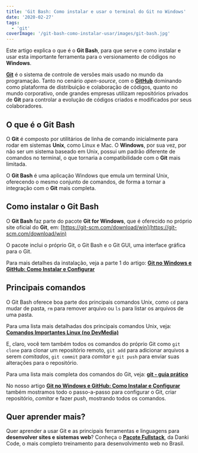 ```yaml
---
title: 'Git Bash: Como instalar e usar o terminal do Git no Windows'
date: '2020-02-27'
tags:
  - 'git'
coverImage: '/git-bash-como-instalar-usar/images/git-bash.jpg'
---
```


Este artigo explica o que é o **Git Bash**, para que serve e como instalar e usar esta importante ferramenta para o versionamento de códigos no **Windows**.

<PostImage
  src="/git-bash-como-instalar-usar/images/git-bash-1024x538.jpg"
  width="1024"
  height="538"
  alt="Git Bash"
/>

**[Git](https://git-scm.com/)** é o sistema de controle de versões mais usado no mundo da programação. Tanto no cenário _open-source_, com o **[GitHub](https://github.com/)** dominando como plataforma de distribuição e colaboração de códigos, quanto no mundo corporativo, onde grandes empresas utilizam repositórios privados de **Git** para controlar a evolução de códigos criados e modificados por seus colaboradores.

## O que é o Git Bash

O **Git** é composto por utilitários de linha de comando inicialmente para rodar em sistemas **Unix**, como Linux e Mac. O **Windows**, por sua vez, por não ser um sistema baseado em Unix, possui um padrão diferente de comandos no terminal, o que tornaria a compatibilidade com o **Git** mais limitada.

O **Git Bash** é uma aplicação Windows que emula um terminal Unix, oferecendo o mesmo conjunto de comandos, de forma a tornar a integração com o **Git** mais completa.

## Como instalar o Git Bash

O **Git Bash** faz parte do pacote **Git for Windows**, que é oferecido no próprio site oficial do **Git**, em: [https://git-scm.com/download/win](https://git-scm.com/download/win)

O pacote inclui o próprio Git, o Git Bash e o Git GUI, uma interface gráfica para o Git.

Para mais detalhes da instalação, veja a parte 1 do artigo: **[Git no Windows e GitHub: Como Instalar e Configurar](/git-no-windows-github/)**

## Principais comandos

O Git Bash oferece boa parte dos principais comandos Unix, como `cd` para mudar de pasta, `rm` para remover arquivo ou `ls` para listar os arquivos de uma pasta.

Para uma lista mais detalhadas dos principais comandos Unix, veja: **[Comandos Importantes Linux (no DevMedia)](https://www.devmedia.com.br/comandos-importantes-linux/23893)**

E, claro, você tem também todos os comandos do próprio Git como `git clone` para clonar um repositório remoto, `git add` para adicionar arquivos a serem _comitados_, `git commit` para _comitar_ e `git push` para enviar suas alterações para o repositório.

Para uma lista mais completa dos comandos do Git, veja: **[git - guia prático](https://rogerdudler.github.io/git-guide/index.pt_BR.html)**

No nosso artigo **[Git no Windows e GitHub: Como Instalar e Configurar](/git-no-windows-github/)** também mostramos todo o passo-a-passo para configurar o Git, criar repositório, _comitar_ e fazer _push_, mostrando todos os comandos.

## Quer aprender mais?

Quer aprender a usar Git e as principais ferramentas e linguagens para **desenvolver sites e sistemas web**? Conheça o **[Pacote Fullstack](https://go.hotmart.com/H11987895V?ap=7cc1&src=postgitbash)**, da Danki Code, o mais completo treinamento para desenvolvimento web no Brasil.
